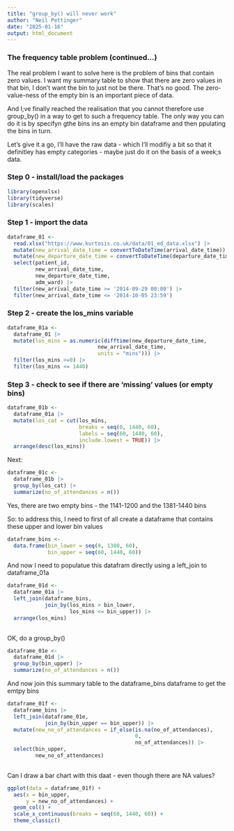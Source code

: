 ```yaml
---
title: "group_by() will never work"
author: "Neil Pettinger"
date: "2025-01-16"
output: html_document
---
```


### The frequency table problem (continued...)
The real problem I want to solve here is the problem of bins that contain zero values. I want my summary table to show that there are zero values in that bin, I don't want the bin to just not be there. That's no good. The zero-value-ness of the empty bin is an important piece of data.

And I;ve finally reached the realisation that you cannot therefore use group_by() in a way to get to such a frequency table. The only way you can do it is by specifyn gthe bins ins an empty bin dataframe and then ppulating the bins in turn.

Let's give it a go, I'll have the raw data - which I'll modifiy a bit so that it definitley has empty categories - maybe just do it on the basis of a week;s data.

### Step 0 - install/load the packages

```r
library(openxlsx)
library(tidyverse)
library(scales)
```


### Step 1 - import the data

```r
dataframe_01 <-
  read.xlsx("https://www.kurtosis.co.uk/data/01_ed_data.xlsx") |>  
  mutate(new_arrival_date_time = convertToDateTime(arrival_date_time)) |> 
  mutate(new_departure_date_time = convertToDateTime(departure_date_time)) |> 
  select(patient_id,
         new_arrival_date_time,
         new_departure_date_time,
         adm_ward) |> 
  filter(new_arrival_date_time >= '2014-09-29 00:00') |> 
  filter(new_arrival_date_time <= '2014-10-05 23:59')
```

### Step 2 - create the los_mins variable

```r
dataframe_01a <-
  dataframe_01 |>
  mutate(los_mins = as.numeric(difftime(new_departure_date_time,
                             new_arrival_date_time,
                             units = "mins"))) |> 
  filter(los_mins >=0) |> 
  filter(los_mins <= 1440)
```


### Step 3 - check to see if there are 'missing' values (or empty bins)

```r
dataframe_01b <-
  dataframe_01a |>
  mutate(los_cat = cut(los_mins,
                       breaks = seq(0, 1440, 60),
                       labels = seq(60, 1440, 60),
                       include.lowest = TRUE)) |> 
  arrange(desc(los_mins))
```

Next:

```r
dataframe_01c <-
  dataframe_01b |> 
  group_by(los_cat) |> 
  summarize(no_of_attendances = n())
```
 Yes, there are two empty bins - the 1141-1200 and the 1381-1440 bins
 
 So: to address this, I need to first of all create a dataframe that contains these upper and lower bin values
 
```r
dataframe_bins <-
  data.frame(bin_lower = seq(0, 1380, 60),
             bin_upper = seq(60, 1440, 60))
```
 
And now I need to populatue this datafram directly using a left_join to dataframe_01a
```r
dataframe_01d <-
  dataframe_01a |> 
  left_join(dataframe_bins,
            join_by(los_mins > bin_lower,
                    los_mins <= bin_upper)) |> 
  arrange(los_mins)
  
```
 OK, do a group_by()
 
```r
dataframe_01e <-
  dataframe_01d |> 
  group_by(bin_upper) |> 
  summarize(no_of_attendances = n())
```
 And now join this summary table to the dataframe_bins dataframe to get the emtpy bins
 
```r
dataframe_01f <-
  dataframe_bins |> 
  left_join(dataframe_01e,
            join_by(bin_upper == bin_upper)) |> 
  mutate(new_no_of_attendances = if_else(is.na(no_of_attendances),
                                         0,
                                         no_of_attendances)) |> 
  select(bin_upper,
         new_no_of_attendances)
  
```
 
Can I draw a bar chart with this daat - even though there are NA values?

```r
ggplot(data = dataframe_01f) +
  aes(x = bin_upper,
      y = new_no_of_attendances) +
  geom_col() +
  scale_x_continuous(breaks = seq(60, 1440, 60)) +
  theme_classic()
```

